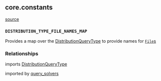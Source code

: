 ## core.constants

[source](https://github.com/Health-Informatics-UoN/hutch-cohort-discovery/blob/main/app/resolve/core/constants.py)

### `DISTRIBUTION_TYPE_FILE_NAMES_MAP`
Provides a map over the [DistributionQueryType](/resolve/core_api_ref/enums) to provide names for [`File`s](/resolve/core_api_ref/rquest_dto/file)

### Relationships
imports [DistributionQueryType](/resolve/core_api_ref/enums)

imported by [query_solvers](/resolve/core_api_ref/query_solvers)
